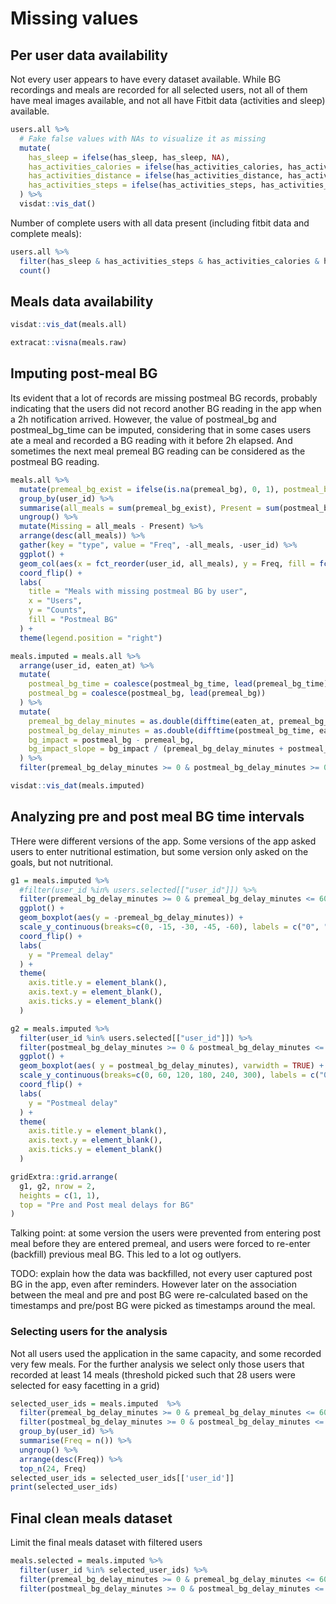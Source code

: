 # Missing values

## Per user data availability

Not every user appears to have every dataset available. While BG recordings and meals are recorded for all selected users, not all of them have meal images available, and not all have Fitbit data (activities and sleep) available.

```r
users.all %>%
  # Fake false values with NAs to visualize it as missing
  mutate(
    has_sleep = ifelse(has_sleep, has_sleep, NA),
    has_activities_calories = ifelse(has_activities_calories, has_activities_calories, NA),
    has_activities_distance = ifelse(has_activities_distance, has_activities_distance, NA),
    has_activities_steps = ifelse(has_activities_steps, has_activities_steps, NA),
  ) %>%
  visdat::vis_dat()
```

Number of complete users with all data present (including fitbit data and complete meals):
```r
users.all %>%
  filter(has_sleep & has_activities_steps & has_activities_calories & has_activities_distance & !is.na(complete_meals)) %>%
  count()
```

## Meals data availability

```r
visdat::vis_dat(meals.all)
```

```r
extracat::visna(meals.raw)
```


## Imputing post-meal BG

Its evident that a lot of records are missing postmeal BG records, probably indicating that the users did not record another BG reading in the app when a 2h notification arrived. However, the value of postmeal_bg and postmeal_bg_time can be imputed, considering that in some cases users ate a meal and recorded a BG reading with it before 2h elapsed. And sometimes the next meal premeal BG reading can be considered as the postmeal BG reading. 

```r
meals.all %>%
  mutate(premeal_bg_exist = ifelse(is.na(premeal_bg), 0, 1), postmeal_bg_exist = ifelse(is.na(postmeal_bg), 0, 1)) %>%
  group_by(user_id) %>%
  summarise(all_meals = sum(premeal_bg_exist), Present = sum(postmeal_bg_exist)) %>%
  ungroup() %>%
  mutate(Missing = all_meals - Present) %>%
  arrange(desc(all_meals)) %>%
  gather(key = "type", value = "Freq", -all_meals, -user_id) %>%
  ggplot() +
  geom_col(aes(x = fct_reorder(user_id, all_meals), y = Freq, fill = fct_relevel(type, "Present", "Missing")), position = position_stack(reverse = TRUE)) +
  coord_flip() + 
  labs(
    title = "Meals with missing postmeal BG by user",
    x = "Users",
    y = "Counts",
    fill = "Postmeal BG"
  ) +
  theme(legend.position = "right")
```


```r
meals.imputed = meals.all %>%
  arrange(user_id, eaten_at) %>%
  mutate(
    postmeal_bg_time = coalesce(postmeal_bg_time, lead(premeal_bg_time)), 
    postmeal_bg = coalesce(postmeal_bg, lead(premeal_bg))
  ) %>%
  mutate(
    premeal_bg_delay_minutes = as.double(difftime(eaten_at, premeal_bg_time, units = "mins")),
    postmeal_bg_delay_minutes = as.double(difftime(postmeal_bg_time, eaten_at, units = "mins")),
    bg_impact = postmeal_bg - premeal_bg,
    bg_impact_slope = bg_impact / (premeal_bg_delay_minutes + postmeal_bg_delay_minutes)
  ) %>%
  filter(premeal_bg_delay_minutes >= 0 & postmeal_bg_delay_minutes >= 0 ) # keep only positive delays
```

```r
visdat::vis_dat(meals.imputed)
```

## Analyzing pre and post meal BG time intervals 

THere were different versions of the app. Some versions of the app asked users to enter nutritional estimation, but some version only asked on the goals, but not nutritional.


```r
g1 = meals.imputed %>%
  #filter(user_id %in% users.selected[["user_id"]]) %>%
  filter(premeal_bg_delay_minutes >= 0 & premeal_bg_delay_minutes <= 60) %>%
  ggplot() +
  geom_boxplot(aes(y = -premeal_bg_delay_minutes)) + 
  scale_y_continuous(breaks=c(0, -15, -30, -45, -60), labels = c("0", "15m", "30m", "45m", "1h"), limits = c(-60, 0), expand = expand_scale(mult = c(0.1, 0))) + 
  coord_flip() +
  labs( 
    y = "Premeal delay"
  ) + 
  theme(
    axis.title.y = element_blank(),
    axis.text.y = element_blank(),
    axis.ticks.y = element_blank()
  )

g2 = meals.imputed %>%
  filter(user_id %in% users.selected[["user_id"]]) %>%
  filter(postmeal_bg_delay_minutes >= 0 & postmeal_bg_delay_minutes <= 1000) %>%
  ggplot() +
  geom_boxplot(aes( y = postmeal_bg_delay_minutes), varwidth = TRUE) + 
  scale_y_continuous(breaks=c(0, 60, 120, 180, 240, 300), labels = c("0", "1h", "2h", "3h", "4h", "5h"), limits = c(0, 1000), expand = expand_scale(mult = c(0, .05))) + 
  coord_flip() +
  labs( 
    y = "Postmeal delay"
  ) + 
  theme(
    axis.title.y = element_blank(),
    axis.text.y = element_blank(),
    axis.ticks.y = element_blank()
  )

gridExtra::grid.arrange(
  g1, g2, nrow = 2,
  heights = c(1, 1),
  top = "Pre and Post meal delays for BG"
)

```

Talking point: at some version the users were prevented from entering post meal before they are entered premeal, and users were forced to re-enter (backfill) previous meal BG. This led to a lot og outlyers.


TODO: explain how the data was backfilled, not every user captured post BG in the app, even after reminders. However later on the association between the meal and pre and post BG were re-calculated based on the timestamps and pre/post BG were picked as timestamps around the meal.

### Selecting users for the analysis

Not all users used the application in the same capacity, and some recorded very few meals. For the further analysis we select only those users that recorded at least 14 meals (threshold picked such that 28 users were selected for easy facetting in a grid)

```r
selected_user_ids = meals.imputed  %>%
  filter(premeal_bg_delay_minutes >= 0 & premeal_bg_delay_minutes <= 60) %>% # Limit premeal bg delay to 1h
  filter(postmeal_bg_delay_minutes >= 0 & postmeal_bg_delay_minutes <= 240) %>% # Limit postmeal bg delay to 4h 
  group_by(user_id) %>%
  summarise(Freq = n()) %>%
  ungroup() %>%
  arrange(desc(Freq)) %>%
  top_n(24, Freq)
selected_user_ids = selected_user_ids[['user_id']]
print(selected_user_ids)
```

## Final clean meals dataset

Limit the final meals dataset with filtered users

```r
meals.selected = meals.imputed %>%
  filter(user_id %in% selected_user_ids) %>%
  filter(premeal_bg_delay_minutes >= 0 & premeal_bg_delay_minutes <= 60) %>% # Limit premeal bg delay to 1h
  filter(postmeal_bg_delay_minutes >= 0 & postmeal_bg_delay_minutes <= 240) # Limit postmeal bg delay to 4h 
```



